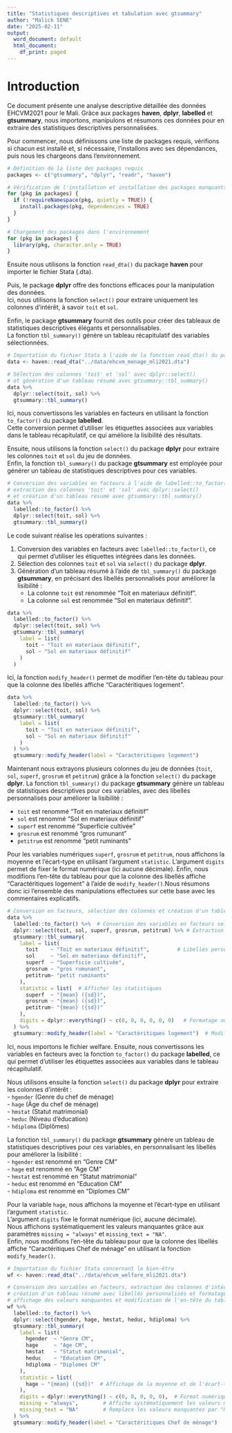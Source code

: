 ```yaml
---
title: "Statistiques descriptives et tabulation avec gtsummary"
author: "Malick SENE"
date: "2025-02-11"
output:
  word_document: default
  html_document:
    df_print: paged
---
```


\newpage
# Introduction

Ce document présente une analyse descriptive détaillée des données EHCVM2021 pour le Mali. Grâce aux packages **haven**, **dplyr**, **labelled** et **gtsummary**, nous importons, manipulons et résumons ces données pour en extraire des statistiques descriptives personnalisées.


Pour commencer, nous définissons une liste de packages requis, vérifions si chacun est installé et, si nécessaire, l'installons avec ses dépendances, puis nous les chargeons dans l'environnement.

```r
# Définition de la liste des packages requis
packages <- c("gtsummary", "dplyr", "readr", "haven")

# Vérification de l'installation et installation des packages manquants
for (pkg in packages) {
  if (!requireNamespace(pkg, quietly = TRUE)) {
    install.packages(pkg, dependencies = TRUE)
  }
}

# Chargement des packages dans l'environnement
for (pkg in packages) {
  library(pkg, character.only = TRUE)
}
```


Ensuite nous utilisons la fonction `read_dta()` du package **haven** pour importer le fichier Stata (.dta).  
 
Puis, le package **dplyr** offre des fonctions efficaces pour la manipulation des données.  
Ici, nous utilisons la fonction `select()` pour extraire uniquement les colonnes d'intérêt, à savoir `toit` et `sol`.  

Enfin, le package **gtsummary** fournit des outils pour créer des tableaux de statistiques descriptives élégants et personnalisables.  
La fonction `tbl_summary()` génère un tableau récapitulatif des variables sélectionnées.

```r
# Importation du fichier Stata à l'aide de la fonction read_dta() du package haven
data <- haven::read_dta("../data/ehcvm_menage_mli2021.dta")

# Sélection des colonnes 'toit' et 'sol' avec dplyr::select() 
# et génération d'un tableau résumé avec gtsummary::tbl_summary()
data %>%
  dplyr::select(toit, sol) %>%
  gtsummary::tbl_summary()
```

Ici, nous convertissons les variables en facteurs en utilisant la fonction `to_factor()` du package **labelled**.  
Cette conversion permet d'utiliser les étiquettes associées aux variables dans le tableau récapitulatif, ce qui améliore la lisibilité des résultats.

Ensuite, nous utilisons la fonction `select()` du package **dplyr** pour extraire les colonnes `toit` et `sol` du jeu de données.  
Enfin, la fonction `tbl_summary()` du package **gtsummary** est employée pour générer un tableau de statistiques descriptives pour ces variables.

```r
# Conversion des variables en facteurs à l'aide de labelled::to_factor(),
# extraction des colonnes 'toit' et 'sol' avec dplyr::select()
# et création d'un tableau résumé avec gtsummary::tbl_summary()
data %>% 
  labelled::to_factor() %>% 
  dplyr::select(toit, sol) %>% 
  gtsummary::tbl_summary()
```

Le code suivant réalise les opérations suivantes :

1. Conversion des variables en facteurs avec `labelled::to_factor()`, ce qui permet d'utiliser les étiquettes intégrées dans les données.
2. Sélection des colonnes `toit` et `sol` via `select()` du package **dplyr**.
3. Génération d'un tableau résumé à l'aide de `tbl_summary()` du package **gtsummary**, en précisant des libellés personnalisés pour améliorer la lisibilité :
   - La colonne `toit` est renommée "Toit en materiaux définitif".
   - La colonne `sol` est renommée "Sol en materiaux définitif".

```r
data %>% 
  labelled::to_factor() %>% 
  dplyr::select(toit, sol) %>% 
  gtsummary::tbl_summary(
    label = list(
      toit ~ "Toit en materiaux définitif",
      sol ~ "Sol en materiaux définitif"
    )
  )
```




Ici, la fonction `modify_header()` permet de modifier l'en-tête du tableau pour que la colonne des libellés affiche "Caractéritiques logement".

```r
data %>% 
  labelled::to_factor() %>% 
  dplyr::select(toit, sol) %>%  
  gtsummary::tbl_summary(
    label = list(
      toit ~ "Toit en materiaux définitif", 
      sol ~ "Sol en materiaux définitif"
    )
  ) %>% 
  gtsummary::modify_header(label = "Caractéritiques logement")
```



Maintenant nous extrayons plusieurs colonnes du jeu de données (`toit`, `sol`, `superf`, `grosrum` et `petitrum`) grâce à la fonction `select()` du package **dplyr**. La fonction `tbl_summary()` du package **gtsummary** génère un tableau de statistiques descriptives pour ces variables, avec des libellés personnalisés pour améliorer la lisibilité :
  
- `toit` est renommé "Toit en materiaux définitif"  
- `sol` est renommé "Sol en materiaux définitif"  
- `superf` est renommé "Superficie cultivée"  
- `grosrum` est renommé "gros rumunant"  
- `petitrum` est renommé "petit ruminants"  

Pour les variables numériques `superf`, `grosrum` et `petitrum`, nous affichons la moyenne et l'écart-type en utilisant l'argument `statistic`. L'argument `digits` permet de fixer le format numérique (ici aucune décimale). Enfin, nous modifions l'en-tête du tableau pour que la colonne des libellés affiche "Caractéritiques logement" à l'aide de `modify_header()`.Nous résumons donc ici l'ensemble des manipulations effectuées sur cette base avec les commentaires explicatifs.

```r
# Conversion en facteurs, sélection des colonnes et création d'un tableau résumé personnalisé
data %>% 
  labelled::to_factor() %>%  # Conversion des variables en facteurs selon leurs étiquettes
  dplyr::select(toit, sol, superf, grosrum, petitrum) %>% # Extraction des colonnes d'intérêt
  gtsummary::tbl_summary(
    label = list(
      toit    ~ "Toit en materiaux définitif",         # Libellés personnalisés
      sol     ~ "Sol en materiaux définitif",            
      superf  ~ "Superficie cultivée",                   
      grosrum ~ "gros rumunant",                         
      petitrum~ "petit ruminants"                        
    ),
    statistic = list(  # Afficher les statistiques
      superf  ~ "{mean} ({sd})",                       
      grosrum ~ "{mean} ({sd})",                       
      petitrum~ "{mean} ({sd})"                 
    ),
    digits = dplyr::everything() ~ c(0, 0, 0, 0, 0, 0)   # Formatage numérique sans décimales
  ) %>% 
  gtsummary::modify_header(label = "Caractéritiques logement")  # Modification de l'en-tête du tableau
```


Ici, nous importons le fichier welfare.
Ensuite, nous convertissons les variables en facteurs avec la fonction `to_factor()` du package **labelled**, ce qui permet d'utiliser les étiquettes associées aux variables dans le tableau récapitulatif.  

Nous utilisons ensuite la fonction `select()` du package **dplyr** pour extraire les colonnes d'intérêt :  
- `hgender` (Genre du chef de ménage)  
- `hage` (Âge du chef de ménage)  
- `hmstat` (Statut matrimonial)  
- `heduc` (Niveau d'éducation)  
- `hdiploma` (Diplômes)

La fonction `tbl_summary()` du package **gtsummary** génère un tableau de statistiques descriptives pour ces variables, en personnalisant les libellés pour améliorer la lisibilité :  
- `hgender` est renommé en "Genre CM"  
- `hage` est renommé en "Age CM"  
- `hmstat` est renommé en "Statut matrimonial"  
- `heduc` est renommé en "Education CM"  
- `hdiploma` est renommé en "Diplomes CM"

Pour la variable `hage`, nous affichons la moyenne et l'écart-type en utilisant l'argument `statistic`.  
L'argument `digits` fixe le format numérique (ici, aucune décimale).  
Nous affichons systématiquement les valeurs manquantes grâce aux paramètres `missing = "always"` et `missing_text = "NA"`.  
Enfin, nous modifions l'en-tête du tableau pour que la colonne des libellés affiche "Caractéritiques Chef de ménage" en utilisant la fonction `modify_header()`.

```r
# Importation du fichier Stata concernant le bien-être
wf <- haven::read_dta("../data/ehcvm_welfare_mli2021.dta")

# Conversion des variables en facteurs, extraction des colonnes d'intérêt,
# création d'un tableau résumé avec libellés personnalisés et formatage des statistiques,
# affichage des valeurs manquantes et modification de l'en-tête du tableau
wf %>% 
  labelled::to_factor() %>% 
  dplyr::select(hgender, hage, hmstat, heduc, hdiploma) %>% 
  gtsummary::tbl_summary(
    label = list(
      hgender  ~ "Genre CM",
      hage     ~ "Age CM",
      hmstat   ~ "Statut matrimonial",
      heduc    ~ "Education CM",
      hdiploma ~ "Diplomes CM"
    ),
    statistic = list(
      hage ~ "{mean} ({sd})"  # Affichage de la moyenne et de l'écart-type pour 'hage'
    ),
    digits = dplyr::everything() ~ c(0, 0, 0, 0, 0),  # Format numérique sans décimales
    missing = "always",        # Affiche systématiquement les valeurs manquantes
    missing_text = "NA"        # Remplace les valeurs manquantes par "NA"
  ) %>% 
  gtsummary::modify_header(label = "Caractéritiques Chef de ménage")
```
